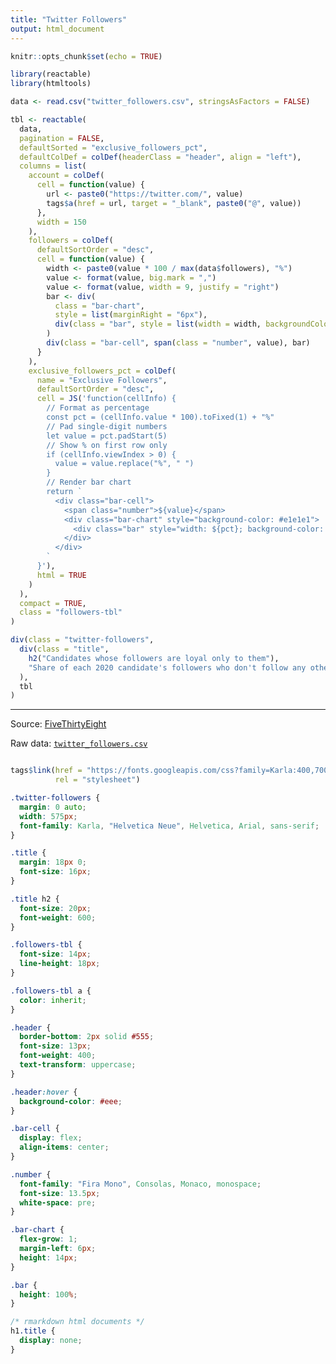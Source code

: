 ```yaml
---
title: "Twitter Followers"
output: html_document
---
```


```r
knitr::opts_chunk$set(echo = TRUE)
```


```r
library(reactable)
library(htmltools)

data <- read.csv("twitter_followers.csv", stringsAsFactors = FALSE)

tbl <- reactable(
  data,
  pagination = FALSE,
  defaultSorted = "exclusive_followers_pct",
  defaultColDef = colDef(headerClass = "header", align = "left"),
  columns = list(
    account = colDef(
      cell = function(value) {
        url <- paste0("https://twitter.com/", value)
        tags$a(href = url, target = "_blank", paste0("@", value))
      },
      width = 150
    ),
    followers = colDef(
      defaultSortOrder = "desc",
      cell = function(value) {
        width <- paste0(value * 100 / max(data$followers), "%")
        value <- format(value, big.mark = ",")
        value <- format(value, width = 9, justify = "right")
        bar <- div(
          class = "bar-chart",
          style = list(marginRight = "6px"),
          div(class = "bar", style = list(width = width, backgroundColor = "#3fc1c9"))
        )
        div(class = "bar-cell", span(class = "number", value), bar)
      }
    ),
    exclusive_followers_pct = colDef(
      name = "Exclusive Followers",
      defaultSortOrder = "desc",
      cell = JS('function(cellInfo) {
        // Format as percentage
        const pct = (cellInfo.value * 100).toFixed(1) + "%"
        // Pad single-digit numbers
        let value = pct.padStart(5)
        // Show % on first row only
        if (cellInfo.viewIndex > 0) {
          value = value.replace("%", " ")
        }
        // Render bar chart
        return `
          <div class="bar-cell">
            <span class="number">${value}</span>
            <div class="bar-chart" style="background-color: #e1e1e1">
              <div class="bar" style="width: ${pct}; background-color: #fc5185"></div>
            </div>
          </div>
        `
      }'),
      html = TRUE
    )
  ),
  compact = TRUE,
  class = "followers-tbl"
)

div(class = "twitter-followers",
  div(class = "title",
    h2("Candidates whose followers are loyal only to them"),
    "Share of each 2020 candidate's followers who don't follow any other candidates"
  ),
  tbl
)
```

---

Source: [FiveThirtyEight](https://fivethirtyeight.com/features/which-2020-candidates-have-the-most-in-common-on-twitter/)

Raw data: [`twitter_followers.csv`](twitter_followers.csv)

```r
```

```r
tags$link(href = "https://fonts.googleapis.com/css?family=Karla:400,700|Fira+Mono&display=fallback",
          rel = "stylesheet")
```

```css
.twitter-followers {
  margin: 0 auto;
  width: 575px;
  font-family: Karla, "Helvetica Neue", Helvetica, Arial, sans-serif;
}

.title {
  margin: 18px 0;
  font-size: 16px;
}

.title h2 {
  font-size: 20px;
  font-weight: 600;
}

.followers-tbl {
  font-size: 14px;
  line-height: 18px;
}

.followers-tbl a {
  color: inherit;
}

.header {
  border-bottom: 2px solid #555;
  font-size: 13px;
  font-weight: 400;
  text-transform: uppercase;
}

.header:hover {
  background-color: #eee;
}

.bar-cell {
  display: flex;
  align-items: center;
}

.number {
  font-family: "Fira Mono", Consolas, Monaco, monospace;
  font-size: 13.5px;
  white-space: pre;
}

.bar-chart {
  flex-grow: 1;
  margin-left: 6px;
  height: 14px;
}

.bar {
  height: 100%;
}
```

```css
/* rmarkdown html documents */
h1.title {
  display: none;
}
```
